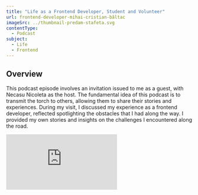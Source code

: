 ```yaml
---
title: "Life as a Frontend Developer, Student and Volunteer"
url: frontend-developer-mihai-cristian-bâltac
imageSrc: ../thumbnail-predam-stafeta.svg
contentType:
  - Podcast
subject:
  - Life
  - Frontend
---
```


<section>
  <h2>Overview</h2>
  <p>
    This podcast episode involves an invitation issued to me as a guest, with
    Necasu Nicoleta as the host. The fundamental idea of this podcast is to
    transmit the torch to others, allowing them to share their stories and
    experiences. During my visit, I discussed my experience as a frontend
    developer, reflected spotlighting the obstacles that I had along the way. I
    provided my own stories and insights on the challenges I encountered along
    the road.
  </p>
</section>
<div class="video">
  <iframe
    src="https://www.youtube.com/embed/swJZ3QYrDls"
    title="Frontend Developer_Mihai Cristian Bâltac"
    frameborder="0"
    allow="accelerometer; autoplay; clipboard-write; encrypted-media; gyroscope; picture-in-picture; web-share"
    allowfullscreen
  ></iframe>
</div>
